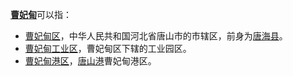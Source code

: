 '''[[曹妃甸|曹妃甸]]'''可以指：
*[[曹妃甸区|曹妃甸区]]，中华人民共和国河北省唐山市的市辖区，前身为[[唐海县|唐海县]]。
*[[曹妃甸工业区|曹妃甸工业区]]，曹妃甸区下辖的工业园区。
*[[曹妃甸港区|曹妃甸港区]]，[[唐山港|唐山港]]曹妃甸港区。
{{disambig|cat=三字地名消歧义|C}}